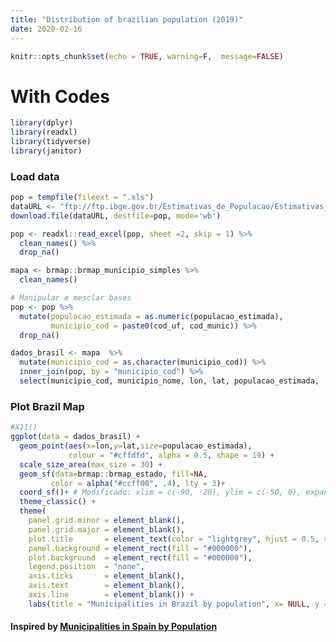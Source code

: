 ```yaml
---
title: "Distribution of brazilian population (2019)"
date: 2020-02-16
---
```


```r
knitr::opts_chunk$set(echo = TRUE, warning=F,  message=FALSE)
```

# With Codes
```r
library(dplyr)
library(readxl)
library(tidyverse)
library(janitor)

```

### Load data
```r
pop = tempfile(fileext = ".xls")
dataURL <- "ftp://ftp.ibge.gov.br/Estimativas_de_Populacao/Estimativas_2019/estimativa_dou_2019.xls"
download.file(dataURL, destfile=pop, mode='wb')

pop <- readxl::read_excel(pop, sheet =2, skip = 1) %>% 
  clean_names() %>% 
  drop_na()

mapa <- brmap::brmap_municipio_simples %>% 
  clean_names()

# Manipular e mesclar bases
pop <- pop %>% 
  mutate(populacao_estimada = as.numeric(populacao_estimada),
         municipio_cod = paste0(cod_uf, cod_munic)) %>% 
  drop_na()

dados_brasil <- mapa  %>% 
  mutate(municipio_cod = as.character(municipio_cod)) %>% 
  inner_join(pop, by = "municipio_cod") %>% 
  select(municipio_cod, municipio_nome, lon, lat, populacao_estimada,  geometry)
```

### Plot Brazil Map
```r
#X11()
ggplot(data = dados_brasil) +
  geom_point(aes(x=lon,y=lat,size=populacao_estimada), 
             colour = "#cffdfd", alpha = 0.5, shape = 19) +
  scale_size_area(max_size = 30) +
  geom_sf(data=brmap::brmap_estado, fill=NA, 
         color = alpha("#ccff00", .4), lty = 3)+
  coord_sf()+ # Modificado: xlim = c(-90, -20), ylim = c(-50, 0), expand =F # Não funcionou para aumentar o mapa
  theme_classic() + 
  theme(
    panel.grid.minor = element_blank(),
    panel.grid.major = element_blank(),
    plot.title       = element_text(color = "lightgrey", hjust = 0.5, size = 25),
    panel.background = element_rect(fill = "#000000"),
    plot.background  = element_rect(fill = "#000000"),
    legend.position  = "none",
    axis.ticks       = element_blank(),
    axis.text        = element_blank(),
    axis.line        = element_blank()) + 
    labs(title = "Municipalities in Brazil by population", x= NULL, y = NULL) 
```

#### Inspired by [Municipalities in Spain by Population](https://mohdbilal87.github.io/dataviz-r/2019/11/14/municipalities-in-spain-by-population/) 